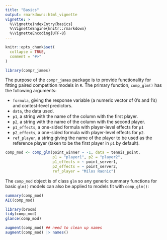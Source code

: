 ```yaml
---
title: "Basics"
output: rmarkdown::html_vignette
vignette: >
  %\VignetteIndexEntry{basics}
  %\VignetteEngine{knitr::rmarkdown}
  %\VignetteEncoding{UTF-8}
---
```


```r
knitr::opts_chunk$set(
  collapse = TRUE,
  comment = "#>"
)
```

```r
library(compr_james)
```

The purpose of the `compr_james` package is to provide functionality for fitting paired competition models in `R`. The primary function, `comp_glm()` has the following arguments:

* `formula`, giving the response variable (a numeric vector of 0's and 1's) and contest-level predictors.
* `data`, the data used.
* `p1`, a string with the name of the column with the first player. 
* `p2`, a string with the name of the column with the second player.
* `p1_effects`, a one-sided formula with player-level effects for `p1`
* `p2_effects`, a one-sided formula with player-level effects for `p2`.
* `ref_player`, a string giving the name of the player to be used as the reference player (taken to be the first player in `p1` by default).


```r
comp_mod <- comp_glm(point_winner ~ -1, data = tennis_point,
                     p1 = "player1", p2 = "player2",
                     p1_effects = ~ point_server1,
                     p2_effects = ~ point_server2,
                     ref_player = "Milos Raonic")
```

The `comp_mod` object is of class `glm` so any generic summary functions for basic `glm()` models can also be applied to models fit with `comp_glm()`:

```r
summary(comp_mod)
AIC(comp_mod)

library(broom)
tidy(comp_mod)
glance(comp_mod)

augment(comp_mod) ## need to clean up names
augment(comp_mod) |> names()
```
